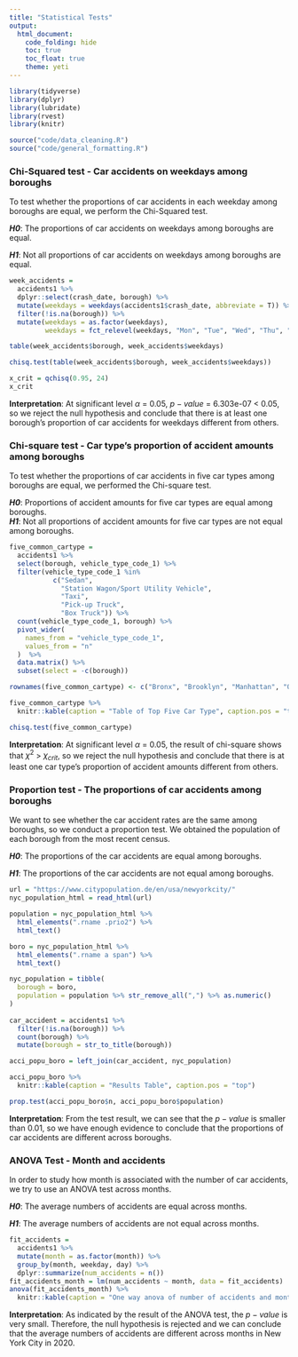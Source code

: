 ```yaml
---
title: "Statistical Tests"
output: 
  html_document:
    code_folding: hide
    toc: true
    toc_float: true
    theme: yeti
---
```

```r
library(tidyverse)
library(dplyr)
library(lubridate)
library(rvest)
library(knitr)
```

```r
source("code/data_cleaning.R")
source("code/general_formatting.R")
```

### Chi-Squared test - Car accidents on weekdays among boroughs

To test whether the proportions of car accidents in each weekday among boroughs are equal, we perform the Chi-Squared test.

***H0***: The proportions of car accidents on weekdays among boroughs are equal.

***H1***: Not all proportions of car accidents on weekdays among boroughs are equal.

```r
week_accidents = 
  accidents1 %>%
  dplyr::select(crash_date, borough) %>%
  mutate(weekdays = weekdays(accidents1$crash_date, abbreviate = T)) %>% 
  filter(!is.na(borough)) %>%
  mutate(weekdays = as.factor(weekdays),
         weekdays = fct_relevel(weekdays, "Mon", "Tue", "Wed", "Thu", "Fri", "Sat", "Sun"))

table(week_accidents$borough, week_accidents$weekdays)

chisq.test(table(week_accidents$borough, week_accidents$weekdays))

x_crit = qchisq(0.95, 24)
x_crit
```

**Interpretation**: At significant level $\alpha$ = 0.05, $p-value$ = 6.303e-07 < 0.05, so we reject the null hypothesis and conclude that there is at least one borough’s proportion of car accidents for weekdays different from others.

### Chi-square test - Car type’s proportion of accident amounts among boroughs

To test whether the proportions of car accidents in five car types among boroughs are equal, we performed the Chi-square test.   

***H0***: Proportions of accident amounts for five car types are equal among boroughs.   
***H1***: Not all proportions of accident amounts for five car types are not equal among boroughs.   

```r
five_common_cartype = 
  accidents1 %>%
  select(borough, vehicle_type_code_1) %>% 
  filter(vehicle_type_code_1 %in%
           c("Sedan",
             "Station Wagon/Sport Utility Vehicle",
             "Taxi",
             "Pick-up Truck",
             "Box Truck")) %>%
  count(vehicle_type_code_1, borough) %>% 
  pivot_wider(
    names_from = "vehicle_type_code_1",
    values_from = "n"
  )  %>% 
  data.matrix() %>% 
  subset(select = -c(borough))

rownames(five_common_cartype) <- c("Bronx", "Brooklyn", "Manhattan", "Queens", "Staten Island", "Others")

five_common_cartype %>% 
  knitr::kable(caption = "Table of Top Five Car Type", caption.pos = "top")
```

```r
chisq.test(five_common_cartype)
```

**Interpretation**: At significant level $\alpha$ = 0.05, the result of chi-square shows that $\chi^2$ > $\chi_{crit}$, so we reject the null hypothesis and conclude that there is at least one car type's proportion of accident amounts different from others.

### Proportion test - The proportions of car accidents among boroughs

We want to see whether the car accident rates are the same among boroughs, so we conduct a proportion test. We obtained the population of each borough from the most recent census.  

***H0***: The proportions of the car accidents are equal among boroughs.  

***H1***: The proportions of the car accidents are not equal among boroughs.  

```r
url = "https://www.citypopulation.de/en/usa/newyorkcity/"
nyc_population_html = read_html(url)

population = nyc_population_html %>% 
  html_elements(".rname .prio2") %>% 
  html_text()

boro = nyc_population_html %>% 
  html_elements(".rname a span") %>% 
  html_text()

nyc_population = tibble(
  borough = boro,
  population = population %>% str_remove_all(",") %>% as.numeric()
) 
  
car_accident = accidents1 %>%
  filter(!is.na(borough)) %>%
  count(borough) %>% 
  mutate(borough = str_to_title(borough))

acci_popu_boro = left_join(car_accident, nyc_population)

acci_popu_boro %>% 
  knitr::kable(caption = "Results Table", caption.pos = "top")

prop.test(acci_popu_boro$n, acci_popu_boro$population)
```

**Interpretation**: From the test result, we can see that the $p-value$ is smaller than 0.01, so we have enough evidence to conclude that the proportions of car accidents are different across boroughs.

### ANOVA Test - Month and accidents

In order to study how month is associated with the number of car accidents, we try to use an ANOVA test across months.

***H0***: The average numbers of accidents are equal across months.   

***H1***: The average numbers of accidents are not equal across months.   

```r
fit_accidents = 
  accidents1 %>% 
  mutate(month = as.factor(month)) %>% 
  group_by(month, weekday, day) %>% 
  dplyr::summarize(num_accidents = n()) 
fit_accidents_month = lm(num_accidents ~ month, data = fit_accidents)  
anova(fit_accidents_month) %>% 
  knitr::kable(caption = "One way anova of number of accidents and month", caption.pos = "top")
```

**Interpretation**: As indicated by the result of the ANOVA test, the $p-value$ is very small. Therefore, the null hypothesis is rejected and we can conclude that the average numbers of accidents are different across months in New York City in 2020.
